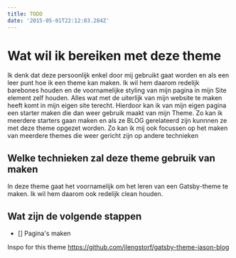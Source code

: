 ```yaml
---
title: TODO
date: '2015-05-01T22:12:03.284Z'
---
```


# Wat wil ik bereiken met deze theme
Ik denk dat deze persoonlijk enkel door mij gebruikt gaat worden en als een leer punt hoe ik een theme kan maken.
Ik wil hem daarom redelijk barebones houden en de voornamelijke styling van mijn pagina in mijn Site element zelf houden.
Alles wat met de uiterlijk van mijn website te maken heeft komt in mijn eigen site terecht.
Hierdoor kan ik van mijn eigen pagina een starter maken die dan weer gebruik maakt van mijn Theme.
Zo kan ik meerdere starters gaan maken en als ze BLOG gerelateerd zijn kunnnen ze met deze theme opgezet worden.
Zo kan ik mij ook focussen op het maken van meerdere themes die weer gericht zijn op andere technieken

## Welke technieken zal deze theme gebruik van maken

In deze theme gaat het voornamelijk om het leren van een Gatsby-theme te maken. Ik wil hem daarom ook redelijk clean houden.

## Wat zijn de volgende stappen

- [] Pagina's maken

Inspo for this theme
https://github.com/jlengstorf/gatsby-theme-jason-blog